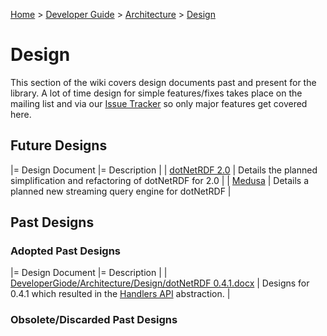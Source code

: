[[Home]] > [[Developer Guide]] > [[DeveloperGuide/Architecture|Architecture]] > [[DeveloperGuide/Architecture/Design|Design]]

= Design =

This section of the wiki covers design documents past and present for the library.  A lot of time design for simple features/fixes takes place on the mailing list and via our [[http://www.dotnetrdf.org/tracker/|Issue Tracker]] so only major features get covered here.

== Future Designs ==

|= Design Document |= Description |
| [[DeveloperGuide/Architecure/Design/2.0|dotNetRDF 2.0]] | Details the planned simplification and refactoring of dotNetRDF for 2.0 |
| [[DeveloperGuide/Architecure/Design/Medusa|Medusa]] | Details a planned new streaming query engine for dotNetRDF |

== Past Designs ==

=== Adopted Past Designs ===

|= Design Document |= Description |
| [[DeveloperGiode/Architecture/Design/dotNetRDF 0.4.1.docx]] | Designs for 0.4.1 which resulted in the [[UserGuide/Handlers API|Handlers API]] abstraction. |

=== Obsolete/Discarded Past Designs ===